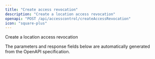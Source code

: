 ```yaml
---
title: "Create access revocation"
description: "Create a location access revocation"
openapi: "POST /api/accesscontrol/createAccessRevocation"
icon: "square-plus"
---
```


Create a location access revocation

<Note>
The parameters and response fields below are automatically generated from the OpenAPI specification.
</Note>
